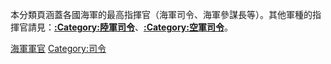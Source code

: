本分類頁涵蓋各國海軍的最高指揮官（海軍司令、海軍參謀長等）。其他軍種的指揮官請見：'''[[:Category:陸軍司令|:Category:陸軍司令]]'''、'''[[:Category:空軍司令|:Category:空軍司令]]'''。

[[Category:海軍軍官|]]
[[Category:司令|Category:司令]]